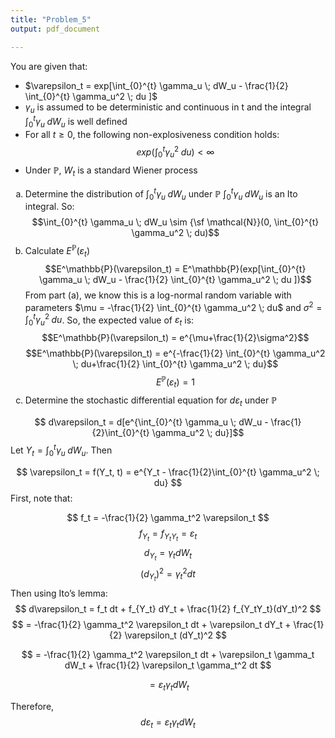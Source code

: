```yaml
---
title: "Problem_5"
output: pdf_document

---
```


You are given that:

* $\varepsilon_t = exp[\int_{0}^{t} \gamma_u \; dW_u - \frac{1}{2} \int_{0}^{t} \gamma_u^2 \; du ]$
* $\gamma_u$ is assumed to be deterministic and continuous in t and the integral $\int_{0}^{t} \gamma_u \; dW_u$ is well defined
* For all $t \ge 0$, the following non-explosiveness condition holds:
$$ exp(\int_{0}^{t} \gamma_u^2 \; du) < \infty$$
* Under $\mathbb{P}$, $W_t$ is a standard Wiener process  

(a) Determine the distribution of $\int_{0}^{t} \gamma_u \; dW_u$ under $\mathbb{P}$ 
$\int_{0}^{t} \gamma_u \; dW_u$ is an Ito integral. So:
$$\int_{0}^{t} \gamma_u \; dW_u \sim {\sf \mathcal{N}}(0, \int_{0}^{t} \gamma_u^2 \; du)$$
(b) Calculate $E^\mathbb{P}(\varepsilon_t)$
$$E^\mathbb{P}(\varepsilon_t) = E^\mathbb{P}(exp[\int_{0}^{t} \gamma_u \; dW_u - \frac{1}{2} \int_{0}^{t} \gamma_u^2 \; du ])$$
From part (a), we know this is a log-normal random variable with parameters $\mu = -\frac{1}{2} \int_{0}^{t} \gamma_u^2 \; du$ and $\sigma^2 = \int_{0}^{t} \gamma_u^2 \; du$. So, the expected value of $\varepsilon_t$ is:
$$E^\mathbb{P}(\varepsilon_t) = e^{\mu+\frac{1}{2}\sigma^2}$$
$$E^\mathbb{P}(\varepsilon_t) = e^{-\frac{1}{2} \int_{0}^{t} \gamma_u^2 \; du+\frac{1}{2} \int_{0}^{t} \gamma_u^2 \; du}$$
$$E^\mathbb{P}(\varepsilon_t) = 1$$
(c) Determine the stochastic differential equation for $d\varepsilon_t$ under $\mathbb{P}$

$$ d\varepsilon_t = d[e^{\int_{0}^{t} \gamma_u \; dW_u - \frac{1}{2}\int_{0}^{t} \gamma_u^2 \; du}]$$
Let $Y_t = \int_{0}^{t} \gamma_u \; dW_u$. Then 

$$ \varepsilon_t = f(Y_t, t) = e^{Y_t - \frac{1}{2}\int_{0}^{t} \gamma_u^2 \; du} $$
First, note that:

$$ f_t = -\frac{1}{2} \gamma_t^2 \varepsilon_t $$
$$ f_{Y_t} = f_{Y_tY_t} = \varepsilon_t $$
$$d_{Y_t} = \gamma_t dW_t$$
$$(d_{Y_t})^2 = \gamma_t^2 dt$$
Then using Ito's lemma:
$$ d\varepsilon_t = f_t dt + f_{Y_t} dY_t + \frac{1}{2} f_{Y_tY_t}(dY_t)^2 $$
$$ = -\frac{1}{2} \gamma_t^2 \varepsilon_t dt + \varepsilon_t dY_t + \frac{1}{2} \varepsilon_t (dY_t)^2 $$

$$ = -\frac{1}{2} \gamma_t^2 \varepsilon_t dt + \varepsilon_t \gamma_t dW_t + \frac{1}{2} \varepsilon_t \gamma_t^2 dt $$

$$ = \varepsilon_t \gamma_t dW_t  $$

Therefore, 
$$d\varepsilon_t = \varepsilon_t \gamma_t dW_t $$
